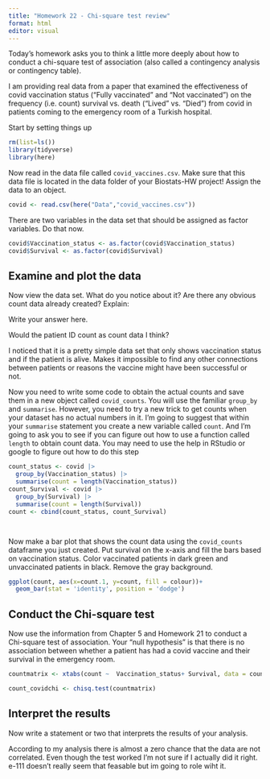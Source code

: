 ```yaml
---
title: "Homework 22 - Chi-square test review"
format: html
editor: visual
---
```


Today's homework asks you to think a little more deeply about how to conduct a chi-square test of association (also called a contingency analysis or contingency table).

I am providing real data from a paper that examined the effectiveness of covid vaccination status ("Fully vaccinated" and "Not vaccinated") on the frequency (i.e. count) survival vs. death ("Lived" vs. "Died") from covid in patients coming to the emergency room of a Turkish hospital.

Start by setting things up

```r
rm(list=ls())
library(tidyverse)
library(here)
```

Now read in the data file called `covid_vaccines.csv`. Make sure that this data file is located in the data folder of your Biostats-HW project! Assign the data to an object.

```r
covid <- read.csv(here("Data","covid_vaccines.csv"))
```

There are two variables in the data set that should be assigned as factor variables. Do that now.

```r
covid$Vaccination_status <- as.factor(covid$Vaccination_status)
covid$Survival <- as.factor(covid$Survival)
```

## Examine and plot the data

Now view the data set. What do you notice about it? Are there any obvious count data already created? Explain:

Write your answer here.

Would the patient ID count as count data I think?

I noticed that it is a pretty simple data set that only shows vaccination status and if the patient is alive. Makes it impossible to find any other connections between patients or reasons the vaccine might have been successful or not.

Now you need to write some code to obtain the actual counts and save them in a new object called `covid_counts`. You will use the familiar `group_by` and `summarise`. However, you need to try a new trick to get counts when your dataset has no actual numbers in it. I'm going to suggest that within your `summarise` statement you create a new variable called `count`. And I'm going to ask you to see if you can figure out how to use a function called `length` to obtain count data. You may need to use the help in RStudio or google to figure out how to do this step

```r
count_status <- covid |>
  group_by(Vaccination_status) |>
  summarise(count = length(Vaccination_status))
count_Survival <- covid |>
  group_by(Survival) |>
  summarise(count = length(Survival))
count <- cbind(count_status, count_Survival)




```

Now make a bar plot that shows the count data using the `covid_counts` dataframe you just created. Put survival on the x-axis and fill the bars based on vaccination status. Color vaccinated patients in dark green and unvaccinated patients in black. Remove the gray background.

```r
ggplot(count, aes(x=count.1, y=count, fill = colour))+
  geom_bar(stat = 'identity', position = 'dodge')

```

## Conduct the Chi-square test

Now use the information from Chapter 5 and Homework 21 to conduct a Chi-square test of association. Your "null hypothesis" is that there is no association between whether a patient has had a covid vaccine and their survival in the emergency room.

```r
countmatrix <- xtabs(count ~  Vaccination_status+ Survival, data = count)
```

```r
count_covidchi <- chisq.test(countmatrix)
```

## Interpret the results

Now write a statement or two that interprets the results of your analysis.

According to my analysis there is almost a zero chance that the data are not correlated. Even though the test worked I'm not sure if I actually did it right. e-111 doesn't really seem that feasable but im going to role wiht it.
